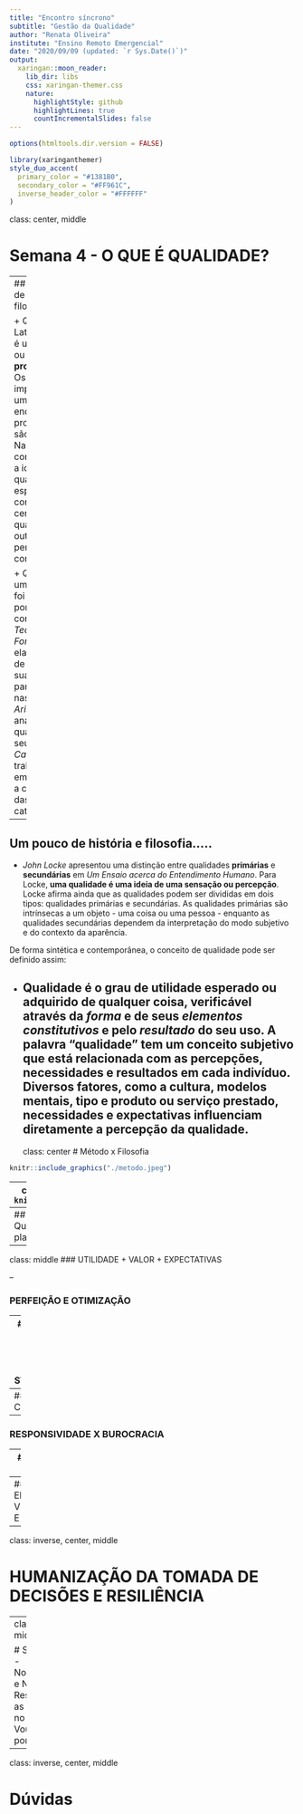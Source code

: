 ```yaml
---
title: "Encontro síncrono"
subtitle: "Gestão da Qualidade"
author: "Renata Oliveira"
institute: "Ensino Remoto Emergencial"
date: "2020/09/09 (updated: `r Sys.Date()`)"
output:
  xaringan::moon_reader:
    lib_dir: libs
    css: xaringan-themer.css
    nature:
      highlightStyle: github
      highlightLines: true
      countIncrementalSlides: false
---
```


```r
options(htmltools.dir.version = FALSE)
```

```r
library(xaringanthemer)
style_duo_accent(
  primary_color = "#1381B0",
  secondary_color = "#FF961C",
  inverse_header_color = "#FFFFFF"
)
```

class: center, middle

# Semana 4 - O QUE É QUALIDADE?

---
## Um pouco de história e filosofia..... 

+ Qualidade (do Latim qualitas) é um **atributo** ou uma **propriedade**. Os atributos são imputáveis por um sujeito enquanto as propriedades são inerentes. Na filosofia contemporânea, a ideia de qualidade e especialmente como distinguir certos tipos de qualidade de outros permanece controversa.

+ Qualidade é uma noção que foi desenvolvida por _Platão_ no contexto de sua _Teoria das Formas_, em que elaborou níveis de atributos e suas relações participantes nas Ideias. _Aristóteles_ analisou qualidades em seu livro _Categorias_, trabalho lógico em que incluiu-a como uma das dez categorias.


---

## Um pouco de história e filosofia..... 

+ _John Locke_ apresentou uma distinção entre qualidades **primárias** e **secundárias** em _Um Ensaio acerca do Entendimento Humano_. Para Locke, **uma qualidade é uma ideia de uma sensação ou percepção**. Locke afirma ainda que as qualidades podem ser divididas em dois tipos: qualidades primárias e secundárias. As qualidades primárias são intrínsecas a um objeto - uma coisa ou uma pessoa - enquanto as qualidades secundárias dependem da interpretação do modo subjetivo e do contexto da aparência.

De forma sintética e contemporânea, o conceito de qualidade pode ser definido assim: 

+ Qualidade é o **grau de utilidade esperado ou adquirido de qualquer coisa**, verificável através da _forma_ e de seus _elementos constitutivos_ e pelo _resultado_ do seu uso. A palavra "qualidade" tem um conceito subjetivo que está relacionada com as **percepções, necessidades e resultados em cada indivíduo**. Diversos fatores, como a cultura, modelos mentais, tipo e produto ou serviço prestado, necessidades e expectativas influenciam diretamente a percepção da qualidade.
---
class: center
# Método x Filosofia
```r
knitr::include_graphics("./metodo.jpeg")
```
---
class: center
# Método x Filosofia
```r
knitr::include_graphics("./met.jpeg")
```

---
## Componentes da Gestão da Qualidade Total
![](./evolucao.png)
Níveis de planejamento

---
class: middle
###  UTILIDADE + VALOR + EXPECTATIVAS

--

### PERFEIÇÃO E OTIMIZAÇÃO

--
###  CONFLITO EM RELAÇÃO AOS OBJETIVOS DOS STAKEHOLDERS

--
###  CONCORRÊNCIA

--
###  RESPONSIVIDADE X BUROCRACIA

--
### PADRONIZAÇÃO X FLEXIBILIZAÇÃO

--
### INCONSISTÊNCIA ENTRE VISÃO/MISSÃO/VALORES E OPERAÇÃO


---
class: inverse, center, middle

# HUMANIZAÇÃO DA TOMADA DE DECISÕES E RESILIÊNCIA


---
class: center, middle

# Semana 5 - Normalização e Normas ISO
Respondam as perguntas no EdPuzzle. Vou avaliar por lá! 

---
class: inverse, center, middle

# Dúvidas

